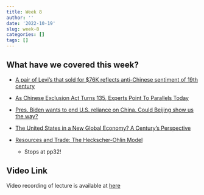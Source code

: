 ```yaml
---
title: Week 8
author: ''
date: '2022-10-19'
slug: week-8
categories: []
tags: []
---
```


## What have we covered this week?

- [A pair of Levi's that sold for $76K reflects anti-Chinese sentiment of 19th century ](https://www.npr.org/2022/10/14/1128843922/vintage-levis-jeans-1880s-sold-thousands-racist-anti-chinese)

- [As Chinese Exclusion Act Turns 135, Experts Point To Parallels Today](https://www.npr.org/sections/codeswitch/2017/05/05/527091890/the-135-year-bridge-between-the-chinese-exclusion-act-and-a-proposed-travel-ban)

- [Pres. Biden wants to end U.S. reliance on China. Could Beijing show us the way?](https://www.wbur.org/onpoint/2022/10/12/pres-biden-wants-to-end-u-s-reliance-on-china-could-beijing-show-us-the-way)

<!-- - [The Nobel Prize in Economic Sciences 2022](/pdf/case_study_2.pdf) -->

- [The United States in a New Global Economy? A Century's Perspective](/pdf/USinaNewGlobalEconomy.pdf)

- [Resources and Trade: The Heckscher-Ohlin Model
](/pdf/The Heckscher-Ohlin Model.pdf)
  - Stops at pp32!

## Video Link

Video recording of lecture is available at [here](https://ksu.zoom.us/rec/play/fvnzREUNlO7gpsIoG7IgUGBXhRW5MrmrgqO8HuJy9BgN628NMgGeSMf3i4y0uElsqnuTsmH4X5fK2y__.Z2He9_lhDS-nE-J6?continueMode=true&_x_zm_rtaid=e2wYm-tdSaGjTUJXkbAdbg.1666842659735.4d5cb408f46b5172724c05af019f2171&_x_zm_rhtaid=874)